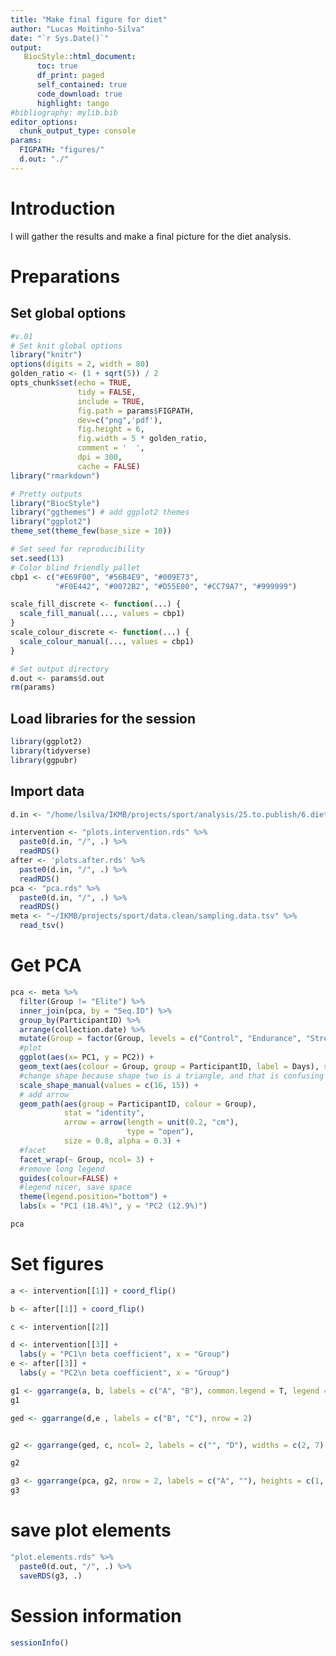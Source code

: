 ```yaml
---
title: "Make final figure for diet"
author: "Lucas Moitinho-Silva"
date: "`r Sys.Date()`"
output:
   BiocStyle::html_document:
      toc: true
      df_print: paged
      self_contained: true
      code_download: true
      highlight: tango
#bibliography: mylib.bib
editor_options:
  chunk_output_type: console
params:
  FIGPATH: "figures/"
  d.out: "./"
---
```



# Introduction

I will gather the results and make a final picture for the diet analysis.

# Preparations

## Set global options

```r
#v.01
# Set knit global options
library("knitr")
options(digits = 2, width = 80)
golden_ratio <- (1 + sqrt(5)) / 2
opts_chunk$set(echo = TRUE,
               tidy = FALSE,
               include = TRUE,
               fig.path = params$FIGPATH,
               dev=c("png",'pdf'),
               fig.height = 6,
               fig.width = 5 * golden_ratio,
               comment = '  ',
               dpi = 300,
               cache = FALSE)
library("rmarkdown")

# Pretty outputs
library("BiocStyle")
library("ggthemes") # add ggplot2 themes
library("ggplot2")
theme_set(theme_few(base_size = 10))

# Set seed for reproducibility
set.seed(13)
# Color blind friendly pallet
cbp1 <- c("#E69F00", "#56B4E9", "#009E73",
          "#F0E442", "#0072B2", "#D55E00", "#CC79A7", "#999999")

scale_fill_discrete <- function(...) {
  scale_fill_manual(..., values = cbp1)
}
scale_colour_discrete <- function(...) {
  scale_colour_manual(..., values = cbp1)
}

# Set output directory
d.out <- params$d.out
rm(params)
```


## Load libraries for the session

```r
library(ggplot2)
library(tidyverse)
library(ggpubr)
```

## Import data
```r
d.in <- "/home/lsilva/IKMB/projects/sport/analysis/25.to.publish/6.diet"

intervention <- "plots.intervention.rds" %>% 
  paste0(d.in, "/", .) %>% 
  readRDS()
after <- 'plots.after.rds' %>% 
  paste0(d.in, "/", .) %>% 
  readRDS()
pca <- "pca.rds" %>% 
  paste0(d.in, "/", .) %>% 
  readRDS()
meta <- "~/IKMB/projects/sport/data.clean/sampling.data.tsv" %>%
  read_tsv()
```

# Get PCA

```r
pca <- meta %>% 
  filter(Group != "Elite") %>% 
  inner_join(pca, by = "Seq.ID") %>% 
  group_by(ParticipantID) %>%
  arrange(collection.date) %>%
  mutate(Group = factor(Group, levels = c("Control", "Endurance", "Strength"))) %>% 
  #plot
  ggplot(aes(x= PC1, y = PC2)) +
  geom_text(aes(colour = Group, group = ParticipantID, label = Days), size = 2) +
  #change shape because shape two is a triangle, and that is confusing with the arrow
  scale_shape_manual(values = c(16, 15)) +
  # add arrow
  geom_path(aes(group = ParticipantID, colour = Group),
            stat = "identity",
            arrow = arrow(length = unit(0.2, "cm"),
                          type = "open"),
            size = 0.8, alpha = 0.3) +
  #facet
  facet_wrap(~ Group, ncol= 3) +
  #remove long legend
  guides(colour=FALSE) +
  #legend nicer, save space
  theme(legend.position="bottom") +
  labs(x = "PC1 (18.4%)", y = "PC2 (12.9%)")

pca

```


# Set figures

```r
a <- intervention[[1]] + coord_flip()

b <- after[[1]] + coord_flip()

c <- intervention[[2]]

d <- intervention[[3]] +
  labs(y = "PC1\n beta coefficient", x = "Group")
e <- after[[3]] + 
  labs(y = "PC2\n beta coefficient", x = "Group")

```


```r

g1 <- ggarrange(a, b, labels = c("A", "B"), common.legend = T, legend = "bottom")
g1
```



```r


ged <- ggarrange(d,e , labels = c("B", "C"), nrow = 2)


g2 <- ggarrange(ged, c, ncol= 2, labels = c("", "D"), widths = c(2, 7), legend = "bottom",  common.legend = T)

g2

g3 <- ggarrange(pca, g2, nrow = 2, labels = c("A", ""), heights = c(1, 1))
g3
```
# save plot elements

```r
"plot.elements.rds" %>% 
  paste0(d.out, "/", .) %>% 
  saveRDS(g3, .)
```


# Session information

```r
sessionInfo()
```

